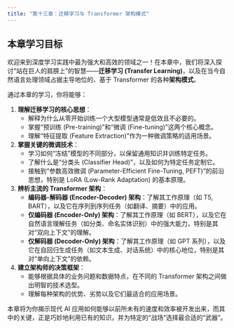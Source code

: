 ```yaml
---
title: "第十三章：迁移学习与 Transformer 架构模式"
---
```


## 本章学习目标

欢迎来到深度学习实践中最为强大和高效的领域之一！在本章中，我们将深入探讨“站在巨人的肩膀上”的智慧——**迁移学习 (Transfer Learning)**，以及在当今自然语言处理领域占据主导地位的、基于 Transformer 的各种**架构模式**。

通过本章的学习，你将能够：

1.  **理解迁移学习的核心思想**：
    -   解释为什么从零开始训练一个大型模型通常是低效且不必要的。
    -   掌握“预训练 (Pre-training)”和“微调 (Fine-tuning)”这两个核心概念。
    -   理解“特征提取 (Feature Extraction)”作为一种微调策略的适用场景。

2.  **掌握关键的微调技术**：
    -   学习如何“冻结”模型的不同部分，以保留通用知识并训练特定任务。
    -   了解什么是“分类头 (Classifier Head)”，以及如何为特定任务定制它。
    -   接触到“参数高效微调 (Parameter-Efficient Fine-Tuning, PEFT)”的前沿思想，特别是 LoRA (Low-Rank Adaptation) 的基本原理。

3.  **辨析主流的 Transformer 架构**：
    -   **编码器-解码器 (Encoder-Decoder) 架构**：了解其工作原理（如 T5, BART），以及它在序列到序列任务（如翻译、摘要）中的应用。
    -   **仅编码器 (Encoder-Only) 架构**：了解其工作原理（如 BERT），以及它在自然语言理解任务（如分类、命名实体识别）中的强大能力，特别是其对“双向上下文”的理解。
    -   **仅解码器 (Decoder-Only) 架构**：了解其工作原理（如 GPT 系列），以及它在自回归生成任务（如文本生成、对话系统）中的核心地位，特别是其对“单向上下文”的依赖。

4.  **建立架构师的决策框架**：
    -   能够根据具体的业务问题和数据特点，在不同的 Transformer 架构之间做出明智的技术选型。
    -   理解每种架构的优势、劣势以及它们最适合的应用场景。

本章将为你揭示现代 AI 应用如何能够以前所未有的速度和效率被开发出来，而其中的关键，正是巧妙地利用已有的知识，并为特定的“战场”选择最合适的“武器”。
